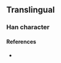 {{character info}}
==Translingual==

===Han character===
{{Han char|rn=86|rad=火|as=09|sn=13|four=|canj=FYRN,FYRU|ids=⿰火亮}}

====References====
* {{Han ref|kx=0678.161|hdz=80029.070|uh=7177|ud=29047}}